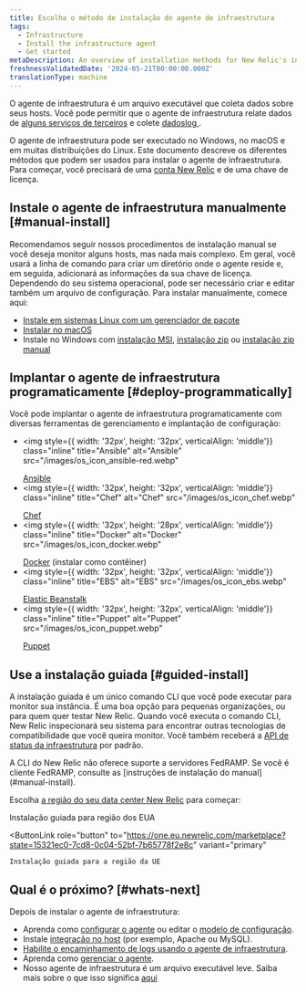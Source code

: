```yaml
---
title: Escolha o método de instalação do agente de infraestrutura
tags:
  - Infrastructure
  - Install the infrastructure agent
  - Get started
metaDescription: An overview of installation methods for New Relic's infrastructure agent and infrastructure integrations.
freshnessValidatedDate: '2024-05-21T00:00:00.000Z'
translationType: machine
---
```


O agente de infraestrutura é um arquivo executável que coleta dados sobre seus hosts. Você pode permitir que o agente de infraestrutura relate dados de [alguns serviços de terceiros](/docs/infrastructure/host-integrations/installation/install-infrastructure-host-integrations) e colete [dadoslog ](/docs/logs/enable-log-monitoring-new-relic/enable-log-monitoring-new-relic/forward-your-logs-using-infrastructure-agent).

O agente de infraestrutura pode ser executado no Windows, no macOS e em muitas distribuições do Linux. Este documento descreve os diferentes métodos que podem ser usados para instalar o agente de infraestrutura. Para começar, você precisará de uma [conta New Relic](https://newrelic.com/signup) e de uma chave de licença.

## Instale o agente de infraestrutura manualmente [#manual-install]

Recomendamos seguir nossos procedimentos de instalação manual se você deseja monitor alguns hosts, mas nada mais complexo. Em geral, você usará a linha de comando para criar um diretório onde o agente reside e, em seguida, adicionará as informações da sua chave de licença. Dependendo do seu sistema operacional, pode ser necessário criar e editar também um arquivo de configuração. Para instalar manualmente, comece aqui:

* [Instale em sistemas Linux com um gerenciador de pacote](/docs/infrastructure/install-infrastructure-agent/linux-installation/install-infrastructure-monitoring-agent-linux)
* [Instalar no macOS](/docs/infrastructure/install-infrastructure-agent/macos-installation/install-infrastructure-monitoring-agent-macos)
* Instale no Windows com [instalação MSI](/docs/infrastructure/install-infrastructure-agent/windows-installation/install-infrastructure-monitoring-agent-windows), [instalação zip](/docs/infrastructure/install-infrastructure-agent/windows-installation/zip-assisted-install-infrastructure-agent-windows) ou [instalação zip manual](/docs/infrastructure/install-infrastructure-agent/windows-installation/zip-manual-install-infrastructure-agent-windows)

## Implantar o agente de infraestrutura programaticamente [#deploy-programmatically]

Você pode implantar o agente de infraestrutura programaticamente com diversas ferramentas de gerenciamento e implantação de configuração:

* <img
    style={{ width: '32px', height: '32px', verticalAlign: 'middle'}}
    class="inline"
    title="Ansible"
    alt="Ansible"
    src="/images/os_icon_ansible-red.webp"
  >
    [Ansible](/docs/infrastructure/new-relic-infrastructure/config-management-tools/configure-new-relic-infrastructure-using-ansible)
  </img>
* <img
    style={{ width: '32px', height: '32px', verticalAlign: 'middle'}}
    class="inline"
    title="Chef"
    alt="Chef"
    src="/images/os_icon_chef.webp"
  >
    [Chef](/docs/infrastructure/new-relic-infrastructure/config-management-tools/configure-new-relic-infrastructure-using-chef)
  </img>
* <img
    style={{ width: '32px', height: '28px', verticalAlign: 'middle'}}
    class="inline"
    title="Docker"
    alt="Docker"
    src="/images/os_icon_docker.webp"
  >
    [Docker](/docs/infrastructure/install-infrastructure-agent/linux-installation/docker-container-infrastructure-monitoring) (instalar como contêiner)
  </img>
* <img
    style={{ width: '32px', height: '32px', verticalAlign: 'middle'}}
    class="inline"
    title="EBS"
    alt="EBS"
    src="/images/os_icon_ebs.webp"
  >
    [Elastic Beanstalk](/docs/infrastructure/install-infrastructure-agent/config-management-tools/install-infrastructure-agent-aws-elastic-beanstalk)
  </img>
* <img
    style={{ width: '32px', height: '32px', verticalAlign: 'middle'}}
    class="inline"
    title="Puppet"
    alt="Puppet"
    src="/images/os_icon_puppet.webp"
  >
    [Puppet](/docs/infrastructure/new-relic-infrastructure/config-management-tools/configure-new-relic-infrastructure-puppet)
  </img>

## Use a instalação guiada [#guided-install]

A instalação guiada é um único comando CLI que você pode executar para monitor sua instância. É uma boa opção para pequenas organizações, ou para quem quer testar New Relic. Quando você executa o comando CLI, New Relic inspecionará seu sistema para encontrar outras tecnologias de compatibilidade que você queira monitor. Você também receberá a [API de status da infraestrutura](https://github.com/newrelic/infrastructure-agent/blob/master/docs/status_api.md) por padrão.

<Callout variant="important">
  A CLI do New Relic não oferece suporte a servidores FedRAMP. Se você é cliente FedRAMP, consulte as [instruções de instalação do manual](#manual-install).
</Callout>

Escolha [a região do seu data center New Relic](/docs/accounts/accounts-billing/account-setup/choose-your-data-center) para começar:

<ButtonGroup>
  <ButtonLink
    role="button"
    to="https://one.newrelic.com/marketplace?state=15321ec0-7cd8-0c04-52bf-7b65778f2e8c"
    variant="primary"
  >
    Instalação guiada para região dos EUA
  </ButtonLink>

  <ButtonLink
    role="button"
    to="https://one.eu.newrelic.com/marketplace?state=15321ec0-7cd8-0c04-52bf-7b65778f2e8c"
    variant="primary"
  >
    Instalação guiada para a região da UE
  </ButtonLink>
</ButtonGroup>

## Qual é o próximo? [#whats-next]

Depois de instalar o agente de infraestrutura:

* Aprenda como [configurar o agente](/docs/infrastructure/install-configure-infrastructure/configuration/configure-infrastructure-agent) ou editar o [modelo de configuração](https://github.com/newrelic/infrastructure-agent/blob/master/assets/examples/infrastructure/newrelic-infra-template.yml.example).
* Instale [integração no host](/docs/integrations/host-integrations/getting-started/introduction-host-integrations) (por exemplo, Apache ou MySQL).
* [Habilite o encaminhamento de logs usando o agente de infraestrutura](/docs/logs/enable-new-relic-logs/1-enable-logs/forward-your-logs-using-new-relic-infrastructure).
* Aprenda como [gerenciar o agente](/docs/infrastructure/install-infrastructure-agent/manage-your-agent).
* Nosso agente de infraestrutura é um arquivo executável leve. Saiba mais sobre o que isso significa [aqui](/docs/infrastructure/new-relic-infrastructure/getting-started/infrastructure-agent-performance-overhead)
